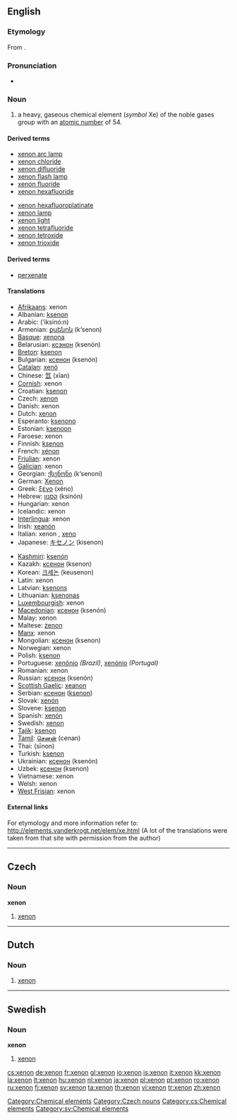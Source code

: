 ==English==

{{elements|Xe|iodine|I|caesium|Cs}}

===Etymology===
From {{etyl|grc}} {{term|ξένος|tr=xenos||foreign, strange|lang=grc|sc=polytonic}}.

===Pronunciation===
* {{audio|en-us-xenon.ogg|Audio (US)}}

===Noun===
{{en-noun|-}}
{{wikipedia}}

# a heavy, gaseous chemical element (''symbol'' Xe) of the noble gases group with an [[atomic number]] of 54.<!--Encyclopedic info: It naturally occurs in vapors from hot springs and, in trace amounts, in the air-->

====Derived terms====
{{top2}}
* [[xenon arc lamp]]
* [[xenon chloride]]
* [[xenon difluoride]]
* [[xenon flash lamp]]
* [[xenon fluoride]]
* [[xenon hexafluoride]]
{{mid2}}
* [[xenon hexafluoroplatinate]]
* [[xenon lamp]]
* [[xenon light]]
* [[xenon tetrafluoride]]
* [[xenon tetroxide]]
* [[xenon trioxide]]
{{bottom}}

====Derived terms====
* [[perxenate]]

====Translations====
{{trans-top|chemical element}}
* [[Afrikaans]]: xenon
* Albanian: [[ksenon]]
* Arabic: {{Arab|[[اكسينون|إكسينون]]}} (’iksinó:n) {{m}}
* Armenian: [[քսենոն]] (k‘senon)
* [[Basque]]: [[xenona]]
* Belarusian: [[ксэнон]] (ksenón) {{m}}
* [[Breton]]: [[ksenon]]
* Bulgarian: [[ксенон]] (ksenón) {{m}}
* [[Catalan]]: [[xenó]]
* Chinese: [[氙]] (xīan)
* [[Cornish]]: xenon
* Croatian: [[ksenon]]
* Czech: [[#Czech|xenon]] {{m}}
* Danish: xenon
* Dutch: [[#Dutch|xenon]] {{n}}
* Esperanto: [[ksenono]]
* Estonian: [[ksenoon]]
* Faroese: xenon
* Finnish: [[ksenon]]
* French: [[xénon]] {{m}}
* [[Friulian]]: xenon
* [[Galician]]: xenon
* Georgian: [[ქსენონი]] (k‘senoni)
* German: [[Xenon]] {{n}}
* Greek: [[ξένο]] (xéno) {{n}}
* Hebrew: [[קסנון]] (ksinón)
* Hungarian: xenon
* Icelandic: xenon
* [[Interlingua]]: xenon
* Irish: [[xeanón]]
* Italian: xenon {{m}}, [[xeno]] {{m}}
* Japanese: [[キセノン]] (kisenon)
{{trans-mid}}
* [[Kashmiri]]: [[ksenón]]
* Kazakh: [[ксенон]] (ksenon)
* Korean: [[크세논]] (keusenon)
* Latin: xenon
* Latvian: [[ksenons]]
* Lithuanian: [[ksenonas]]
* [[Luxembourgish]]: xenon
* [[Macedonian]]: [[ксенон]] (ksenón) {{m}}
* Malay: xenon
* Maltese: [[żenon]]
* [[Manx]]: xenon
* Mongolian: [[ксенон]] (ksenon)
* Norwegian: xenon
* Polish: [[ksenon]] {{m}}
* Portuguese: [[xenônio]] {{m}} ''(Brazil)'', [[xenónio]] {{m}} ''(Portugal)''
* Romanian: xenon {{n}}
* Russian: [[ксенон]] (ksenón) {{m}}
* [[Scottish Gaelic]]: [[xeanon]]
* Serbian: [[ксенон]] ([[ksenon]]) {{m}}
* Slovak: [[xenón]]
* Slovene: [[ksenon]]
* Spanish: [[xenón]] {{m}}
* Swedish: [[#Swedish|xenon]] {{c}}
* [[Tajik]]: [[ksenon]]
* [[Tamil]]: [[செனன்]] (cenan)
* Thai: {{Thai|[[ซีนอน]]}} (sīnon)
* Turkish: [[ksenon]]
* Ukrainian: [[ксенон]] (ksenón) {{m}}
* Uzbek: [[ксенон]] (ksenon)
* Vietnamese: xenon
* Welsh: xenon
* [[West Frisian]]: xenon
{{trans-bottom}}

====External links====
For etymology and more information refer to:
http://elements.vanderkrogt.net/elem/xe.html
(A lot of the translations were taken from that site with permission from the author)

[[Category:Chemical elements]]

----

==Czech==

===Noun===
'''xenon''' {{m}}

# [[#English|xenon]]

[[Category:Czech nouns]]
[[Category:cs:Chemical elements]]

----

==Dutch==
{{wikipedia|lang=nl}}

===Noun===
{{infl|nl|noun|g=n}}
# {{element|lang=nl}} [[#English|xenon]]

----

==Swedish==

===Noun===
{{sv-noun-unc-irreg-c|2=xenonen}}
'''xenon''' {{c}}

# [[#English|xenon]]

[[Category:sv:Chemical elements]]

[[cs:xenon]]
[[de:xenon]]
[[fr:xenon]]
[[gl:xenon]]
[[io:xenon]]
[[is:xenon]]
[[it:xenon]]
[[kk:xenon]]
[[la:xenon]]
[[lt:xenon]]
[[hu:xenon]]
[[nl:xenon]]
[[ja:xenon]]
[[pl:xenon]]
[[pt:xenon]]
[[ro:xenon]]
[[ru:xenon]]
[[fi:xenon]]
[[sv:xenon]]
[[ta:xenon]]
[[th:xenon]]
[[vi:xenon]]
[[tr:xenon]]
[[zh:xenon]]